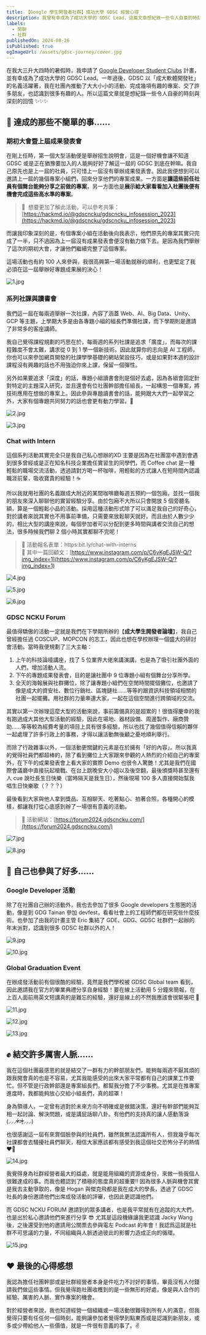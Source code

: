 ```yaml
---
title: 【Google 學生開發者社群】成功大學 GDSC 經營心得
description: 我曾有幸成為了成功大學的 GDSC Lead，這篇文章想紀錄一些令人自豪的時刻與深刻的回憶 ✨✨✨
labels:
  - 閒聊
  - 社群
publishedOn: 2024-08-26
isPublished: true
ogImageUrl: /assets/gdsc-journey/cover.jpg
---
```


在我大三升大四時的暑假時，我申請了 [Google Developer Student Clubs](https://gdsc.community.dev/) 計畫，並有幸成為了成功大學的 GDSC Lead。一年過後，GDSC 以「成大軟體開發社」的名義活躍著，我在社團內推動了大大小小的活動、完成幾項有趣的專案、交了許多朋友，也認識到很多有趣的人。所以這篇文章就是想紀錄一些令人自豪的時刻與深刻的回憶 ✨✨✨

## 🚩 達成的那些不簡單的事……

### 期初大會暨上屆成果發表會

在剛上任時，第一個大型活動便是舉辦招生說明會，這是一個好機會讓不知道 GDSC 或是正在猶豫要加入的人能夠好好了解這一屆的 GDSC 到底在幹嘛。我自己原先也是上一屆的社員，只可惜上一屆沒有舉辦成果發表會。因此我便想到可以邀請上一屆的幾個專案小組們，回來分享他們的專案成果。一方面是**讓這些前任社員有個舞台能夠分享之前做的專案**，另一方面也是**展示給大家看看加入社團後便有機會完成這些高水準的專案**。

> 🔗  想要更加了解此活動，可以參考共筆：[https://hackmd.io/@gdscncku/gdscncku_infosession_2023](https://hackmd.io/@gdscncku/gdscncku_infosession_2023)

而讓我印象深刻的是，有個專案小組在活動後向我表示，他們原先的專案其實只完成了一半，只不過因為上一屆沒有成果發表會便沒有動力做下去。是因為我們舉辦了這次的期初大會，才讓他們繼續完整了這個專案。

這場活動也有約 100 人來參與，我很高興第一場活動就辦的順利，也更堅定了我必須在這一屆舉辦好專題成果展的決心！

![1.jpg](/assets/gdsc-journey/1.jpg)

### 系列社課與讀書會

我們這一屆在每兩週舉辦一次社課，內容了涵蓋 Web、AI、Big Data、Unity、GCP 等主題，上學期大多是由各專題小組的組長們準備社課，而下學期則是邀請了非常多的客座講師。

我自己覺得課程規劃的巧思在於，每兩週的系列社課是追求「廣度」，而每次的課程難度不會太難，講求從 0 到 1 學一個新技術。因此就算你的志向是 AI 工程師，你也可以來參加網頁開發的社課學學基礎的網站架設技巧，或是如果對本週的設計課程沒有興趣的話也不用強迫你來上課，保留一個彈性。

另外如果要追求「深度」的話，專題小組讀書會則是個好去處，因為各組會固定針對特定的主題深入研究，並且還會有位社團幹部擔任組長，一起構思一個專案，將技術應用在想做的專案上。因此參與專題讀書會的話，能夠跟大大們一起學習之外，大家有個專題共同努力的話也會更有動力學習。💪

![2.jpg](/assets/gdsc-journey/2.jpg)

![3.jpg](/assets/gdsc-journey/3.jpg)

### Chat with Intern

這個系列活動其實完全只是我自己私心想辦的XD 主要是因為在社團當中遇到會遇到很多曾經或是正在知名科技企業擔任實習生的同學們，而 Coffee chat 是一種輕鬆的職場交流活動，透過請對方喝一杯咖啡，用輕鬆的方式讓人在短時間內認識職涯前輩，吸收寶貴的經驗！☕️

所以我就用社團的名義跟成大附近的某間咖啡廳每週五預約一個包廂，並找一個我的朋友來深入聊聊他的實習經驗分享。由於包廂不大所以只會開放 5 個旁聽名額，算是一個輕鬆小品的活動。採用這種活動形式除了可以滿足我自己的好奇心，對於講者來說其實也不用事前準備，只需要來放鬆聊天就好。而且由於人數少少的，相比大型的講座來說，每個參加者可以分配到更多時間與講者交流自己的想法，很多時候我們聊 2 個小時其實都聊不完呢！

> 🔗 活動報名表單：https:bit.ly/chat-with-interns  
🔗 其中一篇回顧文：[https://www.instagram.com/p/C6yKgEJSW-Q/?img_index=1](https://www.instagram.com/p/C6yKgEJSW-Q/?img_index=1)


![4.jpg](/assets/gdsc-journey/4.jpg)

![5.jpg](/assets/gdsc-journey/5.jpg)

![6.jpg](/assets/gdsc-journey/6.jpg)

### GDSC NCKU Forum

最值得驕傲的活動一定就是我們在下學期所辦的【**成大學生開發者論壇**】，我自己曾經擔任過 COSCUP、MOPCON 的志工，因此也想在學校辦理一個盛大的研討會活動。當時我便規劃了三大主軸：

1. 上午的科技論壇講座，找了 5 位業界大佬來講演講，也是為了吸引社團外面的人們，增加活動人流。
2. 下午的專題成果發表會，目的是讓社團中 9 位專題小組有個舞台分享所學。
3. 全天的海報展與社群攤位，除了讓專題小組們在空閒時間擺個攤位，也邀請了像是成大的資安社、數位行銷社、區塊鏈社……等等的跟資訊科技領域相關的社團一起擺攤。用社群的力量串連大家，一起在這個空間進行跨領域的交流。

其實以第一次辦理這麼大型的活動來說，事前籌備真的是超累的！很值得慶幸的我有跑過成大其他大型活動的經驗，因此在場地、器材設備、周邊製作、廠商贊助……等等較為經費考量的項目上具有很多經驗，所以也找了幾個值得信賴的夥伴一起處理了許多行政上的事務，才得以讓活動無後顧之憂地順利舉行。

而除了行政雜事以外，一個活動更關鍵的元素是在於擁有「好的內容」。所以我真的覺得社員們都超棒的，除了看到攤位上大家跟來參觀的人熱烈的介紹自己的專案外，在下午的成果發表會上看大家的實際 Demo 也很令人驚艷！尤其是我們在國際會議廳中直接玩起槍戰、在台上跳晚安大小姐以及後空翻，最後頒獎時甚至還有人 cue 說社長生日快樂（當時隔天是我生日），然後現場 100 多人直接開始幫我唱生日快樂歌（？？？）

最後看到大家與他人拿到獎品、互相聊天、吃著點心、拍著合照，各種開心的模樣，都讓我打從心底感到辦了一場很有意義的活動。

> 🔗 活動網站：[https://forum2024.gdscncku.com/](https://forum2024.gdscncku.com/)

![7.jpg](/assets/gdsc-journey/7.jpg)

![8.jpg](/assets/gdsc-journey/8.jpg)

## 🎯 自己也參與了好多……

### Google Developer 活動

除了在社團自己辦的活動外，我也去參加了很多 Google developers 生態圈的活動，像是到 GDG Tainan 參加 devfest，看看社會上的工程師們都在研究些什麼技術。也參加了由我的計畫主管 Eric 集結了 GDE、GDG、GDSC 社群們一起辦的年末派對，認識到很多 GDSC 社群以外的人！

![9.jpg](/assets/gdsc-journey/9.jpg)

![10.jpg](/assets/gdsc-journey/10.jpg)

### Global Graduation Event

在辦成發活動前有個很酷的經驗，竟然是我們學校被 GDSC Global team 看到，因此邀請我在官方的畢業典禮分享自身經驗！要在線上活動用 5 分鐘來簡報，在上百人面前用英文短講真的是難忘的經驗，還好是線上的不然我應該會很緊張吧 😬

![11.jpg](/assets/gdsc-journey/11.jpg)

![12.jpg](/assets/gdsc-journey/12.jpg)

![13.jpg](/assets/gdsc-journey/13.jpg)

## ✊ 結交許多厲害人脈……

我在這個社團最感恩的就是結交了一群有力的幹部朋友們，能夠每兩週不厭其煩的跟我開會真的也是不容易，尤其我能感受的出來大家平常都有自己的課業工作要忙。但不管是行政幹部還是專案組長們，都幫我分擔了不少事務。尤其是在推專案進度時，我都能夠放心交給小組長們，真的超罩！

身為領導人，一定曾有過對於未來方向不明確或是做錯決策，還好有幹部們能夠互相一起討論、解決問題，或是講屁話聊八卦。有他們的支持真的讓人感動落淚 (⸝⸝⸝ᵒ̴̶̷̥́⌑ᵒ̴̶̷̣̥̀⸝⸝⸝)

也很感謝這一屆有來賞個臉參與的社員們，雖然我無法認識所有人，但我幾乎每次社課都會去騷擾社員們聊天，相信大家應該都有感受到我這個社交恐怖分子的熱情 ❤️‍🔥

![14.jpg](/assets/gdsc-journey/14.jpg)

我覺得身為社群經營者最大的益處，就是能用組織的資源或身份，來做一些我個人很難達成的事。而我也體認到了積極的態度真的超重要‼️ 因為很多人脈與機會其實是我去主動爭取的，像是 Hogan 與傑克飛都是我在成大的學長，透過了 GDSC 社長的身份邀請他們出席成發活動的評審，也因此更認識他們。

而 GDSC NCKU FORUM 邀請到的眾多講者，也是我平常就有在追蹤的大大們，也是出於私心邀請他們來進行分享 😎 尤其是這段機緣讓我更認識 Jacky Wang 後，之後還受到他的邀請用公關票去參與電左 Podcast 的年會！我認爲這就是社群不可思議的力量，不同組織與人脈透過彼此的影響力造成正向的循環。

![15.jpg](/assets/gdsc-journey/15.jpg)

## ❤️ 最後的心得感想

我認為擔任社團幹部或是社群經營者本身是件吃力不討好的事情，畢竟沒有人付錢請我們做這些事情。但我覺得跑社團收穫到的是一些無形的好處，像是與人合作的經驗、厲害的人脈、實作專案的機會。

對於經營者來說，我也知道經營一個組織或一場活動很難得到所有人的滿意，但我覺得只要有任任何一個時刻，能夠讓參加者覺得學到點東西或是認識到新朋友，或多或少帶給他人一些價值，就是一件很有意義的事了。✌️